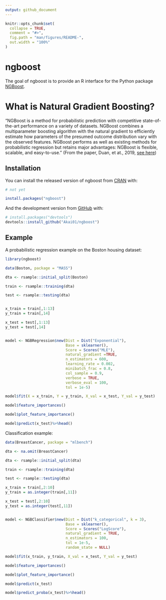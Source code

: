 ```yaml
---
output: github_document
---
```


<!-- README.md is generated from README.Rmd. Please edit that file -->

```r
knitr::opts_chunk$set(
  collapse = TRUE,
  comment = "#>",
  fig.path = "man/figures/README-",
  out.width = "100%"
)
```

# ngboost

<!-- badges: start -->

<!-- badges: end -->

The goal of ngboost is to provide an R interface for the Python package [NGBoost](https://stanfordmlgroup.github.io/ngboost/intro.html). 

# What is Natural Gradient Boosting?

"NGBoost is a method for probabilistic prediction with competitive state-of-the-art performance on a variety of datasets. NGBoost combines a multiparameter boosting algorithm with the natural gradient to efficiently estimate how parameters of the presumed outcome distribution vary with the observed features. NGBoost performs as well as existing methods for probabilistic regression but retains major advantages: NGBoost is flexible, scalable, and easy-to-use." (From the paper, Duan, et at., 2019, [see here](https://arxiv.org/pdf/1910.03225.pdf))


## Installation

You can install the released version of ngboost from [CRAN](https://CRAN.R-project.org) with:

``` r
# not yet

install.packages("ngboost")
```

And the development version from [GitHub](https://github.com/) with:

``` r
# install.packages("devtools")
devtools::install_github("Akai01/ngboost")
```
## Example

A probabilistic regression example on the Boston housing dataset: 

```r
library(ngboost)

data(Boston, package = "MASS")

dta <- rsample::initial_split(Boston)

train <- rsample::training(dta)

test <- rsample::testing(dta)


x_train = train[,1:13]
y_train = train[,14]

x_test = test[,1:13]
y_test = test[,14]


model <- NGBRegression$new(Dist = Dist("Exponential"),
                           Base = sklearner(),
                           Score = Scores("MLE"),
                           natural_gradient =TRUE,
                           n_estimators = 600,
                           learning_rate = 0.002,
                           minibatch_frac = 0.8,
                           col_sample = 0.9,
                           verbose = TRUE,
                           verbose_eval = 100,
                           tol = 1e-5)

model$fit(X = x_train, Y = y_train, X_val = x_test, Y_val = y_test)

model$feature_importances()

model$plot_feature_importance()

model$predict(x_test)%>%head()

```

Classification example:

```r
data(BreastCancer, package = "mlbench")

dta <- na.omit(BreastCancer)

dta <- rsample::initial_split(dta)

train <- rsample::training(dta)

test <- rsample::testing(dta)

x_train = train[,2:10]
y_train = as.integer(train[,11])

x_test = test[,2:10]
y_test = as.integer(test[,11])


model <- NGBClassifier$new(Dist = Dist("k_categorical", k = 3),
                           Base = sklearner(),
                           Score = Scores("LogScore"),
                           natural_gradient = TRUE,
                           n_estimators = 100,
                           tol = 1e-5,
                           random_state = NULL)

model$fit(x_train, y_train, X_val = x_test, Y_val = y_test)

model$feature_importances()

model$plot_feature_importance()

model$predict(x_test)

model$predict_proba(x_test)%>%head()

```
